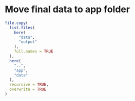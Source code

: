 # Move final data to app folder

```r
file.copy(
  list.files(
    here(
      "data",
      "output"
    ),
    full.names = TRUE
  ),
  here(
    "..",
    "app",
    "data"
  ),
  recursive = TRUE,
  overwrite = TRUE
)
```
